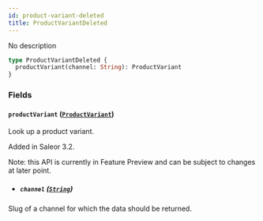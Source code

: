 ```yaml
---
id: product-variant-deleted
title: ProductVariantDeleted
---
```


No description

```graphql
type ProductVariantDeleted {
  productVariant(channel: String): ProductVariant
}
```

### Fields

#### `productVariant` ([`ProductVariant`](../../../developer/api-reference/objects/product-variant))

Look up a product variant.

Added in Saleor 3.2.

Note: this API is currently in Feature Preview and can be subject to changes at later point.

- ##### `channel` ([`String`](../../../developer/api-reference/scalars/string))

Slug of a channel for which the data should be returned.
